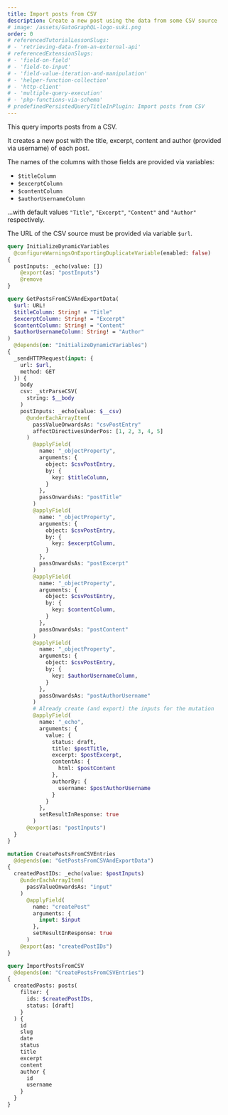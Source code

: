 ```yaml
---
title: Import posts from CSV
description: Create a new post using the data from some CSV source
# image: /assets/GatoGraphQL-logo-suki.png
order: 0
# referencedTutorialLessonSlugs:
# - 'retrieving-data-from-an-external-api'
# referencedExtensionSlugs:
# - 'field-on-field'
# - 'field-to-input'
# - 'field-value-iteration-and-manipulation'
# - 'helper-function-collection'
# - 'http-client'
# - 'multiple-query-execution'
# - 'php-functions-via-schema'
# predefinedPersistedQueryTitleInPlugin: Import posts from CSV
---
```


This query imports posts from a CSV.

It creates a new post with the title, excerpt, content and author (provided via username) of each post.

The names of the columns with those fields are provided via variables:

- `$titleColumn`
- `$excerptColumn`
- `$contentColumn`
- `$authorUsernameColumn`

...with default values `"Title"`, `"Excerpt"`, `"Content"` and `"Author"` respectively.

The URL of the CSV source must be provided via variable `$url`.

```graphql
query InitializeDynamicVariables
  @configureWarningsOnExportingDuplicateVariable(enabled: false)
{
  postInputs: _echo(value: [])
    @export(as: "postInputs")
    @remove
}

query GetPostsFromCSVAndExportData(
  $url: URL!
  $titleColumn: String! = "Title"
  $excerptColumn: String! = "Excerpt"
  $contentColumn: String! = "Content"
  $authorUsernameColumn: String! = "Author"
)
  @depends(on: "InitializeDynamicVariables")
{
  _sendHTTPRequest(input: {
    url: $url,
    method: GET
  }) {
    body
    csv: _strParseCSV(
      string: $__body
    )
    postInputs: _echo(value: $__csv)
      @underEachArrayItem(
        passValueOnwardsAs: "csvPostEntry"
        affectDirectivesUnderPos: [1, 2, 3, 4, 5]
      )
        @applyField(
          name: "_objectProperty",
          arguments: {
            object: $csvPostEntry,
            by: {
              key: $titleColumn,
            }
          },
          passOnwardsAs: "postTitle"
        )
        @applyField(
          name: "_objectProperty",
          arguments: {
            object: $csvPostEntry,
            by: {
              key: $excerptColumn,
            }
          },
          passOnwardsAs: "postExcerpt"
        )
        @applyField(
          name: "_objectProperty",
          arguments: {
            object: $csvPostEntry,
            by: {
              key: $contentColumn,
            }
          },
          passOnwardsAs: "postContent"
        )
        @applyField(
          name: "_objectProperty",
          arguments: {
            object: $csvPostEntry,
            by: {
              key: $authorUsernameColumn,
            }
          },
          passOnwardsAs: "postAuthorUsername"
        )
        # Already create (and export) the inputs for the mutation
        @applyField(
          name: "_echo",
          arguments: {
            value: {
              status: draft,
              title: $postTitle,
              excerpt: $postExcerpt,
              contentAs: {
                html: $postContent
              },
              authorBy: {
                username: $postAuthorUsername
              }
            }
          },
          setResultInResponse: true
        )
      @export(as: "postInputs")
  }
}

mutation CreatePostsFromCSVEntries
  @depends(on: "GetPostsFromCSVAndExportData")
{
  createdPostIDs: _echo(value: $postInputs)
    @underEachArrayItem(
      passValueOnwardsAs: "input"
    )
      @applyField(
        name: "createPost"
        arguments: {
          input: $input
        },
        setResultInResponse: true
      )
    @export(as: "createdPostIDs")
}

query ImportPostsFromCSV
  @depends(on: "CreatePostsFromCSVEntries")
{
  createdPosts: posts(
    filter: {
      ids: $createdPostIDs,
      status: [draft]
    }
  ) {
    id
    slug
    date
    status
    title
    excerpt
    content
    author {
      id
      username
    }
  }
}
```
